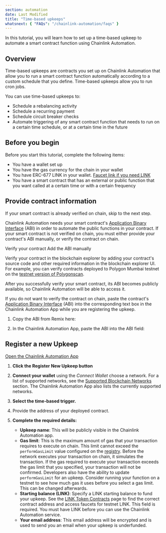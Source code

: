 ```yaml
---
section: automation
date: Last Modified
title: "Time-based upkeeps"
whatsnext: { "FAQs": "/chainlink-automation/faqs" }
---
```



In this tutorial, you will learn how to set up a time-based upkeep to automate a smart contract function using Chainlink Automation.

## Overview

Time-based upkeeps are contracts you set up on Chainlink Automation that allow you to run a smart contract function automatically according to a custom schedule that you define. Time-based upkeeps allow you to run cron jobs.

You can use time-based upkeeps to:

- Schedule a rebalancing activity
- Schedule a recurring payment
- Schedule circuit breaker checks
- Automate triggering of any smart contract function that needs to run on a certain time schedule, or at a certain time in the future

## Before you begin

Before you start this tutorial, complete the following items:

- You have a wallet set up
- You have the gas currency for the chain in your wallet
- You have ERC-677 LINK in your wallet. [Faucet link if you need LINK](https://faucets.chain.link/)
- You have a smart contract that has an external or public function that you want called at a certain time or with a certain frequency

## Provide contract information

If your smart contract is already verified on chain, skip to the next step.

Chainlink Automation needs your smart contract's [Application Binary Interface](https://docs.soliditylang.org/en/develop/abi-spec.html) (ABI) in order to automate the public functions in your contract. If your smart contract is not verified on chain, you must either provide your contract's ABI manually, or verify the contract on chain.

<TabsContent client:visible>
<Fragment slot="tab.1">Verify your contract</Fragment>
<Fragment slot="tab.2">Add the ABI manually</Fragment>
<Fragment slot="panel.1">

Verify your contract in the blockchain explorer by adding your contract's source code and other required information in the blockchain explorer UI. For example, you can verify contracts deployed to Polygon Mumbai testnet on the [testnet version of Polygonscan](https://mumbai.polygonscan.com/verifyContract).

After you successfully verify your smart contract, its ABI becomes publicly available, so Chainlink Automation will be able to access it.

</Fragment>
<Fragment slot="panel.2">

If you do not want to verify the contract on chain, paste the contract's [Application Binary Interface](https://docs.soliditylang.org/en/develop/abi-spec.html) (ABI) into the corresponding text box in the Chainlink Automation App while you are registering the upkeep.

1.  Copy the ABI from Remix here:

    <ClickToZoom src="/images/automation/qs-time-based-upkeep/get-abi-remix.png" alt="Remix ABI" />

1.  In the Chainlink Automation App, paste the ABI into the ABI field:

    <ClickToZoom
      src="/images/automation/qs-time-based-upkeep/couldnt-fetch-abi-ui.png"
      alt="Chainlink Automation App ABI field"
    />

</Fragment>
</TabsContent>

## Register a new Upkeep

<div class="remix-callout">
  <a href="https://automation.chain.link">Open the Chainlink Automation App</a>
</div>

1. **Click the Register New Upkeep button**

   <ClickToZoom src="/images/contract-devs/automation/auto-ui-home.png" alt="Click Register New Upkeep" />

1. **Connect your wallet** using the _Connect Wallet_ choose a network. For a list of supported networks, see the [Supported Blockchain Networks](/chainlink-automation/supported-networks) section. The Chainlink Automation App also lists the currently supported networks.

   <ClickToZoom src="/images/contract-devs/automation/auto-ui-wallet.png" alt="Connect With Metamask" />

1. **Select the time-based trigger.**

1. Provide the address of your deployed contract.

1. **Complete the required details:**

   - **Upkeep name**: This will be publicly visible in the Chainlink Automation app.
   - **Gas limit**: This is the maximum amount of gas that your transaction requires to execute on chain. This limit cannot exceed the `performGasLimit` value configured on the [registry](/chainlink-automation/supported-networks/#configurations). Before the network executes your transaction on chain, it simulates the transaction. If the gas required to execute your transaction exceeds the gas limit that you specified, your transaction will not be confirmed. Developers also have the ability to update `performGasLimit` for an upkeep. Consider running your function on a testnet to see how much gas it uses before you select a gas limit. This can be changed afterwards.
   - **Starting balance (LINK)**: Specify a LINK starting balance to fund your upkeep. See the [LINK Token Contracts](/resources/link-token-contracts) page to find the correct contract address and access faucets for testnet LINK. This field is required. You must have LINK before you can use the Chainlink Automation service.
   - **Your email address**: This email address will be encrypted and is used to send you an email when your upkeep is underfunded.
